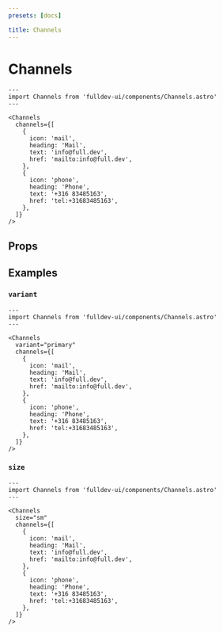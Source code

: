 ```yaml
---
presets: [docs]

title: Channels
---
```


# Channels


```astro live
---
import Channels from 'fulldev-ui/components/Channels.astro'
---

<Channels
  channels={[
    {
      icon: 'mail',
      heading: 'Mail',
      text: 'info@full.dev',
      href: 'mailto:info@full.dev',
    },
    {
      icon: 'phone',
      heading: 'Phone',
      text: '+316 83485163',
      href: 'tel:+31683485163',
    },
  ]}
/>
```

## Props

<PropsTable />

## Examples

### `variant`

```astro live
---
import Channels from 'fulldev-ui/components/Channels.astro'
---

<Channels
  variant="primary"
  channels={[
    {
      icon: 'mail',
      heading: 'Mail',
      text: 'info@full.dev',
      href: 'mailto:info@full.dev',
    },
    {
      icon: 'phone',
      heading: 'Phone',
      text: '+316 83485163',
      href: 'tel:+31683485163',
    },
  ]}
/>
```

### `size`

```astro live
---
import Channels from 'fulldev-ui/components/Channels.astro'
---

<Channels
  size="sm"
  channels={[
    {
      icon: 'mail',
      heading: 'Mail',
      text: 'info@full.dev',
      href: 'mailto:info@full.dev',
    },
    {
      icon: 'phone',
      heading: 'Phone',
      text: '+316 83485163',
      href: 'tel:+31683485163',
    },
  ]}
/>
```
